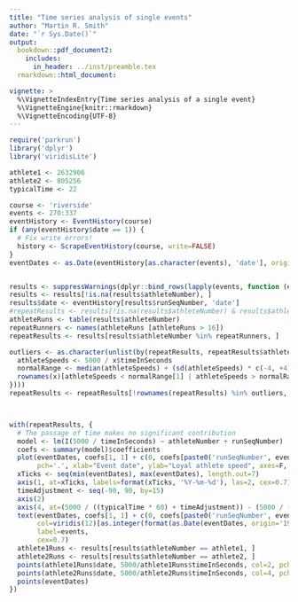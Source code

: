 ```yaml
---
title: "Time series analysis of single events"
author: "Martin R. Smith"
date: "`r Sys.Date()`"
output: 
  bookdown::pdf_document2:
    includes:
      in_header: ../inst/preamble.tex
  rmarkdown::html_document:

vignette: >
  %\VignetteIndexEntry{Time series analysis of a single event}
  %\VignetteEngine{knitr::rmarkdown}
  %\VignetteEncoding{UTF-8}
---
```

```r
require('parkrun')
library('dplyr')
library('viridisLite')
```

```R
athlete1 <- 2632906
athlete2 <- 805256
typicalTime <- 22

course <- 'riverside'
events <- 270:337
eventHistory <- EventHistory(course)
if (any(eventHistory$date == 1)) {
  # Fix write errors!
  history <- ScrapeEventHistory(course, write=FALSE)
}
eventDates <- as.Date(eventHistory[as.character(events), 'date'], origin='1970-01-01')


results <- suppressWarnings(dplyr::bind_rows(lapply(events, function (event) GetResults(course, event))))
results <- results[!is.na(results$athleteNumber), ]
results$date <- eventHistory[results$runSeqNumber, 'date']
#repeatResults <- results[!is.na(results$athleteNumber) & results$athleteNumber %in% repeatRunners, ]
athleteRuns <- table(results$athleteNumber)
repeatRunners <- names(athleteRuns [athleteRuns > 16])
repeatResults <- results[results$athleteNumber %in% repeatRunners, ]

outliers <- as.character(unlist(by(repeatResults, repeatResults$athleteNumber, function(x) {
  athleteSpeeds <- 5000 / x$timeInSeconds
  normalRange <- median(athleteSpeeds) + (sd(athleteSpeeds) * c(-4, +4))
  rownames(x)[athleteSpeeds < normalRange[1] | athleteSpeeds > normalRange[2]]
})))
repeatResults <- repeatResults[!rownames(repeatResults) %in% outliers, ]



with(repeatResults, {
  # The passage of time makes no significant contribution
  model <- lm(I(5000 / timeInSeconds) ~ athleteNumber + runSeqNumber)
  coefs <- summary(model)$coefficients
  plot(eventDates, coefs[1, 1] + c(0, coefs[paste0('runSeqNumber', events[-1]), 'Estimate']), 
       pch='.', xlab="Event date", ylab="Loyal athlete speed", axes=F, col='white')
  xTicks <- seq(min(eventDates), max(eventDates), length.out=7)
  axis(1, at=xTicks, labels=format(xTicks, '%Y-%m-%d'), las=2, cex=0.7)
  timeAdjustment <- seq(-90, 90, by=15)
  axis(2)
  axis(4, at=(5000 / ((typicalTime * 60) + timeAdjustment)) - (5000 / (typicalTime * 60)), labels=timeAdjustment)
  text(eventDates, coefs[1, 1] + c(0, coefs[paste0('runSeqNumber', events[-1]), 'Estimate']),
       col=viridis(12)[as.integer(format(as.Date(eventDates, origin='1970-01-01'), '%m'))],
       label=events,
       cex=0.7)
  athlete1Runs <- results[results$athleteNumber == athlete1, ]
  athlete2Runs <- results[results$athleteNumber == athlete2, ]
  points(athlete1Runs$date, 5000/athlete1Runs$timeInSeconds, col=2, pch=2)
  points(athlete2Runs$date, 5000/athlete2Runs$timeInSeconds, col=4, pch=4)
  points(eventDates)
})


```


